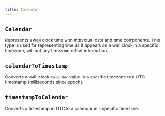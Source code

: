 ```yaml
---
title: Calendar
---
```


## `Calendar`

Represents a wall clock time with individual date and time components.
This type is used for representing time as it appears on a wall clock
in a specific timezone, without any timezone offset information.

<CodeExample file="reference/calendar/Calendar.ts" name="Calendar" />

## `calendarToTimestamp`

Converts a wall-clock `Calendar` value in a specific timezone to a UTC timestamp (milliseconds since epoch).

<CodeExample file="reference/calendar/calendarToTimestamp.ts" name="calendarToTimestamp" />

## `timestampToCalendar`

Converts a timestamp in UTC to a calendar in a specific timezone.

<CodeExample file="reference/calendar/timestampToCalendar.ts" name="timestampToCalendar" />
